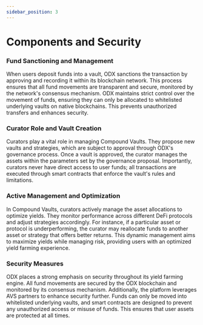 ```yaml
---
sidebar_position: 3
---
```


# Components and Security

### Fund Sanctioning and Management
When users deposit funds into a vault, ODX sanctions the transaction by approving and recording it within its blockchain network. This process ensures that all fund movements are transparent and secure, monitored by the network's consensus mechanism. ODX maintains strict control over the movement of funds, ensuring they can only be allocated to whitelisted underlying vaults on native blockchains. This prevents unauthorized transfers and enhances security.

### Curator Role and Vault Creation
Curators play a vital role in managing Compound Vaults. They propose new vaults and strategies, which are subject to approval through ODX's governance process. Once a vault is approved, the curator manages the assets within the parameters set by the governance proposal. Importantly, curators never have direct access to user funds; all transactions are executed through smart contracts that enforce the vault's rules and limitations.

### Active Management and Optimization
In Compound Vaults, curators actively manage the asset allocations to optimize yields. They monitor performance across different DeFi protocols and adjust strategies accordingly. For instance, if a particular asset or protocol is underperforming, the curator may reallocate funds to another asset or strategy that offers better returns. This dynamic management aims to maximize yields while managing risk, providing users with an optimized yield farming experience.

### Security Measures
ODX places a strong emphasis on security throughout its yield farming engine. All fund movements are secured by the ODX blockchain and monitored by its consensus mechanism. Additionally, the platform leverages AVS partners to enhance security further. Funds can only be moved into whitelisted underlying vaults, and smart contracts are designed to prevent any unauthorized access or misuse of funds. This ensures that user assets are protected at all times.
